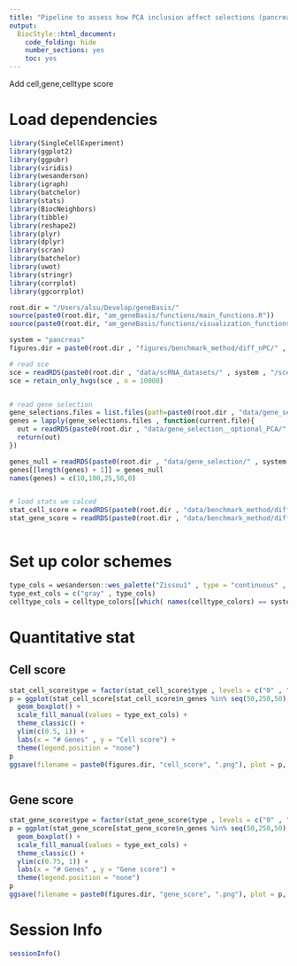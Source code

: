 ```yaml
---
title: "Pipeline to assess how PCA inclusion affect selections (pancreas)."
output:
  BiocStyle::html_document:
    code_folding: hide
    number_sections: yes
    toc: yes  
---
```


Add cell,gene,celltype score

# Load dependencies

```r


library(SingleCellExperiment)
library(ggplot2)
library(ggpubr)
library(viridis)
library(wesanderson)
library(igraph)
library(batchelor)
library(stats)
library(BiocNeighbors)
library(tibble)
library(reshape2)
library(plyr)
library(dplyr)
library(scran)
library(batchelor)
library(uwot)
library(stringr)
library(corrplot)
library(ggcorrplot)

root.dir = "/Users/alsu/Develop/geneBasis/"
source(paste0(root.dir, "am_geneBasis/functions/main_functions.R"))
source(paste0(root.dir, "am_geneBasis/functions/visualization_functions.R"))

system = "pancreas"
figures.dir = paste0(root.dir , "figures/benchmark_method/diff_nPC/" , system, "/")

# read sce 
sce = readRDS(paste0(root.dir , "data/scRNA_datasets/" , system , "/sce_" , system , ".Rds"))
sce = retain_only_hvgs(sce , n = 10000)


# read gene selection 
gene_selections.files = list.files(path=paste0(root.dir , "data/gene_selection__optional_PCA/" , system , "/"))
genes = lapply(gene_selections.files , function(current.file){
  out = readRDS(paste0(root.dir , "data/gene_selection__optional_PCA/" , system , "/" , current.file))
  return(out)
})

genes_null = readRDS(paste0(root.dir , "data/gene_selection/" , system , "/" , "gene_selection.Rds"))
genes[[length(genes) + 1]] = genes_null
names(genes) = c(10,100,25,50,0)


# load stats we calced
stat_cell_score = readRDS(paste0(root.dir , "data/benchmark_method/diff_nPC/" , system , "/cell_score.Rds"))
stat_gene_score = readRDS(paste0(root.dir , "data/benchmark_method/diff_nPC/" , system , "/gene_score.Rds"))



```


# Set up color schemes

```r


type_cols = wesanderson::wes_palette("Zissou1" , type = "continuous" , 4) 
type_ext_cols = c("gray" , type_cols)
celltype_cols = celltype_colors[[which( names(celltype_colors) == system )]]


```


# Quantitative stat

## Cell score

```r


stat_cell_score$type = factor(stat_cell_score$type , levels = c("0" , "100" , "50" , "25" , "10"))
p = ggplot(stat_cell_score[stat_cell_score$n_genes %in% seq(50,250,50), ], aes(x = factor(n_genes) , y = score , fill = type)) +
  geom_boxplot() +
  scale_fill_manual(values = type_ext_cols) + 
  theme_classic() + 
  ylim(c(0.5, 1)) +
  labs(x = "# Genes" , y = "Cell score") +
  theme(legend.position = "none")
p
ggsave(filename = paste0(figures.dir, "cell_score", ".png"), plot = p, width = 3, height = 3)



```

## Gene score

```r


stat_gene_score$type = factor(stat_gene_score$type , levels = c("0" , "100" , "50" , "25" , "10"))
p = ggplot(stat_gene_score[stat_gene_score$n_genes %in% seq(50,250,50) & stat_gene_score$corr_all > 0.25, ] , aes(x = factor(n_genes) , y = corr_ratio , fill = type)) +
  geom_boxplot() +
  scale_fill_manual(values = type_ext_cols) + 
  theme_classic() + 
  ylim(c(0.75, 1)) +
  labs(x = "# Genes" , y = "Gene score") +
  theme(legend.position = "none")
p
ggsave(filename = paste0(figures.dir, "gene_score", ".png"), plot = p, width = 3, height = 3)


```



# Session Info

```r
sessionInfo()
```
